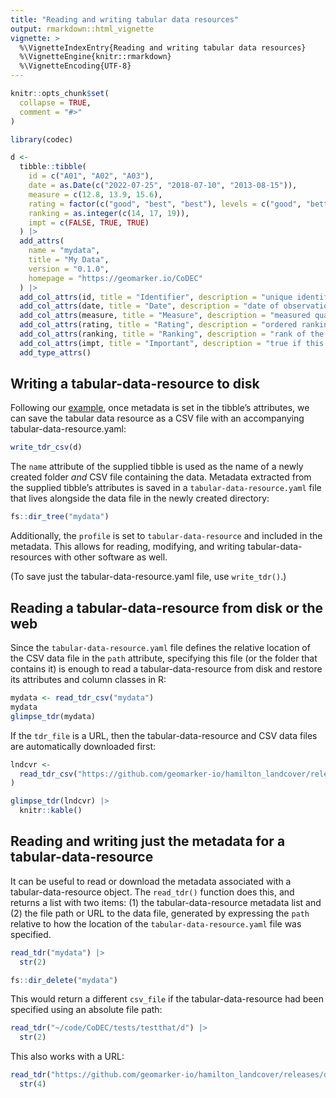 ```yaml
---
title: "Reading and writing tabular data resources"
output: rmarkdown::html_vignette
vignette: >
  %\VignetteIndexEntry{Reading and writing tabular data resources}
  %\VignetteEngine{knitr::rmarkdown}
  %\VignetteEncoding{UTF-8}
---
```


```r
knitr::opts_chunk$set(
  collapse = TRUE,
  comment = "#>"
)
```

```r
library(codec)
```

```r
d <-
  tibble::tibble(
    id = c("A01", "A02", "A03"),
    date = as.Date(c("2022-07-25", "2018-07-10", "2013-08-15")),
    measure = c(12.8, 13.9, 15.6),
    rating = factor(c("good", "best", "best"), levels = c("good", "better", "best")),
    ranking = as.integer(c(14, 17, 19)),
    impt = c(FALSE, TRUE, TRUE)
  ) |>
  add_attrs(
    name = "mydata",
    title = "My Data",
    version = "0.1.0",
    homepage = "https://geomarker.io/CoDEC"
  ) |>
  add_col_attrs(id, title = "Identifier", description = "unique identifier") |>
  add_col_attrs(date, title = "Date", description = "date of observation") |>
  add_col_attrs(measure, title = "Measure", description = "measured quantity") |>
  add_col_attrs(rating, title = "Rating", description = "ordered ranking of observation") |>
  add_col_attrs(ranking, title = "Ranking", description = "rank of the observation") |>
  add_col_attrs(impt, title = "Important", description = "true if this observation is important") |>
  add_type_attrs()
```

## Writing a tabular-data-resource to disk

Following our [example](curating-metadata.html), once metadata is set in the tibble's attributes, we can save the tabular data resource as a CSV file with an accompanying tabular-data-resource.yaml:

```r
write_tdr_csv(d)
``` 

The `name` attribute of the supplied tibble is used as the name of a newly created folder *and* CSV file containing the data. Metadata extracted from the supplied tibble's attributes is saved in a `tabular-data-resource.yaml` file that lives alongside the data file in the newly created directory:

```r
fs::dir_tree("mydata")
```

Additionally, the `profile` is set to `tabular-data-resource` and included in the metadata. This allows for reading, modifying, and writing tabular-data-resources with other software as well.

(To save just the tabular-data-resource.yaml file, use `write_tdr()`.)

## Reading a tabular-data-resource from disk or the web

Since the `tabular-data-resource.yaml` file defines the relative location of the CSV data file in the `path` attribute, specifying this file (or the folder that contains it) is enough to read a tabular-data-resource from disk and restore its attributes and column classes in R:

```r
mydata <- read_tdr_csv("mydata")
mydata
glimpse_tdr(mydata)
```

If the `tdr_file` is a URL, then the tabular-data-resource and CSV data files are automatically downloaded first:

```r
lndcvr <-
  read_tdr_csv("https://github.com/geomarker-io/hamilton_landcover/releases/download/v0.1.0"
)

glimpse_tdr(lndcvr) |>
  knitr::kable()
```

## Reading and writing just the metadata for a tabular-data-resource

It can be useful to read or download the metadata associated with a tabular-data-resource object. The `read_tdr()` function does this, and returns a list with two items: (1) the tabular-data-resource metadata list and (2) the file path or URL to the data file, generated by expressing the `path` relative to how the location of the `tabular-data-resource.yaml` file was specified.

```r
read_tdr("mydata") |>
  str(2)
```

```r
fs::dir_delete("mydata")
```

This would return a different `csv_file` if the tabular-data-resource had been specified using an absolute file path:

```r
read_tdr("~/code/CoDEC/tests/testthat/d") |>
  str(2)
```

This also works with a URL:

```r
read_tdr("https://github.com/geomarker-io/hamilton_landcover/releases/download/v0.1.0") |>
  str(4)
```
